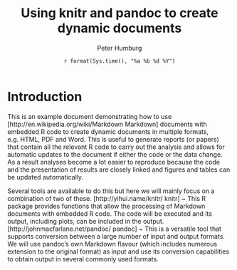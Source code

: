 % Using knitr and pandoc to create dynamic documents
% Peter Humburg
% `r format(Sys.time(), "%a %b %d %Y")`

# Introduction
This is an example document demonstrating how to use 
[http://en.wikipedia.org/wiki/Markdown Markdown] documents with embedded R code to
create dynamic documents in multiple formats, e.g. HTML, PDF and Word. This is useful
to generate reports (or papers) that contain all the relevant R code to carry out
the analysis and allows for automatic updates to the document if either the code or 
the data change. As a result analyses become a lot easier to reproduce because the code  
and the presentation of results are closely linked and figures and tables can be updated 
automatically.

Several tools are available to do this but here we will mainly focus on a combination
of two of these.
[http://yihui.name/knitr/ knitr]
  ~ This R package provides functions that allow the processing of Markdown documents
    with embedded R code. The code will be executed and its output, including plots,
    can be included in the output.
[http://johnmacfarlane.net/pandoc/ pandoc]
  ~ This is a versatile tool that supports conversion between a large number of input
    and output formats. We will use pandoc's own Markdown flavour (which includes
    numerous extension to the original format) as input and use its conversion capabilities
    to obtain output in several commonly used formats.  